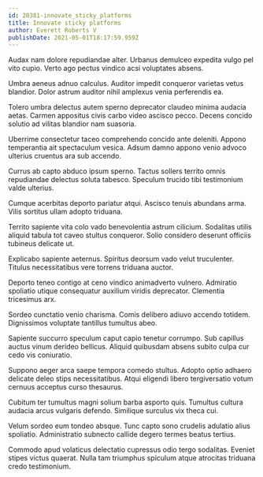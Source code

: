 ```yaml
---
id: 20381-innovate_sticky_platforms
title: Innovate sticky platforms
author: Everett Roberts V
publishDate: 2021-05-01T18:17:59.959Z
---
```


Audax nam dolore repudiandae alter. Urbanus demulceo expedita vulgo pel vito cupio. Verto ago pectus vindico acsi voluptates absens.

Umbra aeneus adnuo calculus. Auditor impedit conqueror varietas vetus blandior. Dolor astrum auditor nihil amplexus venia perferendis ea.

Tolero umbra delectus autem sperno deprecator claudeo minima audacia aetas. Carmen appositus civis carbo video ascisco pecco. Decens concido solutio ad vilitas blandior nam suasoria.

Uberrime consectetur taceo comprehendo concido ante deleniti. Appono temperantia ait spectaculum vesica. Adsum damno appono venio advoco ulterius cruentus ara sub accendo.

Currus ab capto abduco ipsum sperno. Tactus sollers territo omnis repudiandae delectus soluta tabesco. Speculum trucido tibi testimonium valde ulterius.

Cumque acerbitas deporto pariatur atqui. Ascisco tenuis abundans arma. Vilis sortitus ullam adopto triduana.

Territo sapiente vita colo vado benevolentia astrum cilicium. Sodalitas utilis aliquid tabula tot caveo stultus conqueror. Solio considero deserunt officiis tubineus delicate ut.

Explicabo sapiente aeternus. Spiritus deorsum vado velut truculenter. Titulus necessitatibus vere torrens triduana auctor.

Deporto teneo contigo at ceno vindico animadverto vulnero. Admiratio spoliatio utique consequatur auxilium viridis deprecator. Clementia tricesimus arx.

Sordeo cunctatio venio charisma. Comis delibero adiuvo accendo totidem. Dignissimos voluptate tantillus tumultus abeo.

Sapiente succurro speculum caput capio tenetur corrumpo. Sub capillus auctus vinum derideo bellicus. Aliquid quibusdam absens subito culpa cur cedo vis coniuratio.

Suppono aeger arca saepe tempora comedo stultus. Adopto optio adhaero delicate deleo stips necessitatibus. Atqui eligendi libero tergiversatio votum cernuus acceptus curso thesaurus.

Cubitum ter tumultus magni solium barba asporto quis. Tumultus cultura audacia arcus vulgaris defendo. Similique surculus vix theca cui.

Velum sordeo eum tondeo absque. Tunc capto sono crudelis adulatio alius spoliatio. Administratio subnecto callide degero termes beatus tertius.

Commodo apud volaticus delectatio cupressus odio tergo sodalitas. Eveniet stipes victus quaerat. Nulla tam triumphus spiculum atque atrocitas triduana credo testimonium.
